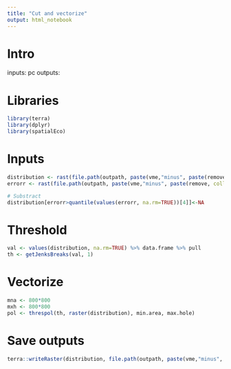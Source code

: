 ```yaml
---
title: "Cut and vectorize"
output: html_notebook
---
```


# Intro

inputs: pc
outputs:

# Libraries
```r
library(terra)
library(dplyr)
library(spatialEco)
```

# Inputs
```r
distribution <- rast(file.path(outpath, paste(vme,"minus", paste(remove, collapse=", "), "pred.tif")))
errorr <- rast(file.path(outpath, paste(vme,"minus", paste(remove, collapse=", "), "pred var.tif")))

# Substract
distribution[errorr>quantile(values(errorr, na.rm=TRUE))[4]]<-NA
```

# Threshold
```r
val <- values(distribution, na.rm=TRUE) %>% data.frame %>% pull
th <- getJenksBreaks(val, 1)
```

# Vectorize
```r
mna <- 800*800
mxh <- 800*800
pol <- threspol(th, raster(distribution), min.area, max.hole)
```

# Save outputs
```r
terra::writeRaster(distribution, file.path(outpath, paste(vme,"minus", paste(remove, collapse=", "), "pred cert.tif")), filetype = "GTiff", overwrite = TRUE)
```
